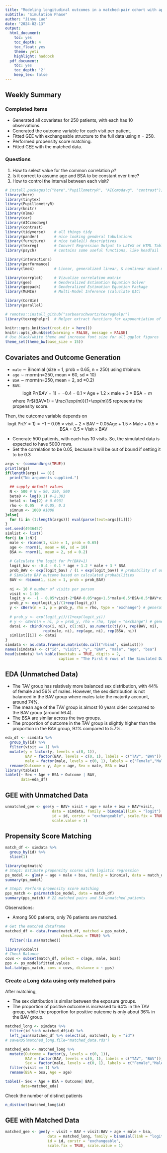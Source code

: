```yaml
---
title: "Modeling longitudinal outcomes in a matched-pair cohort with application to cardiovascular data"
subtitle: "Simulation Phase"
author: "Jinyu Luo"
date: "2024-02-13"
output: 
  html_document:
    toc: yes
    toc_depth: 4
    toc_float: yes
    theme: yeti
    highlight: haddock
  pdf_document:
    toc: yes
    toc_depth: '2'
    keep_tex: false
---
```


<style>
div.blue { background-color:#e6f0ff; border-radius: 5px; padding: 20px;}
div.yellow { background-color:#fffde6; border-radius: 5px; padding: 20px;}
div.green { background-color:#e6fff0; border-radius: 5px; padding: 20px;}
div.orange { background-color:#ffede6; border-radius: 5px; padding: 20px;}
div.purple { background-color:#f5e6ff; border-radius: 5px; padding: 20px;}
div.aqua { background-color:#e6fdff; border-radius: 5px; padding: 20px;}
</style>


## Weekly Summary 

### Completed Items 

* Generated all covariates for 250 patients, with each has 10 observations. 
* Generated the outcome variable for each visit per patient. 
* Fitted GEE with exchangeable structure to the full data using n = 250. 
* Performed propensity score matching. 
* Fitted GEE with the matched data. 

### Questions 

1. How to select value for the common correlation $\rho$?
2. Is it correct to assume age and BSA to be constant over time?
3. How to control the interval between each visit?

\newpage 

```r
# install.packages(c("here","PupillometryR", "AICcmodavg", "contrast"))
library(here)
library(tinytex)
library(PupillometryR)
library(knitr)
library(nlme)
library(car)
library(AICcmodavg)
library(contrast)
library(tidyverse)    # all things tidy
library(pander)       # nice looking genderal tabulations
library(furniture)    # nice table1() descriptives
library(texreg)       # Convert Regression Output to LaTeX or HTML Tables
library(psych)        # contains some useful functions, like headTail

library(interactions)
library(performance)
library(lme4)         # Linear, generalized linear, & nonlinear mixed models

library(corrplot)     # Vizualize correlation matrix
library(gee)          # Genderalized Estimation Equation Solver
library(geepack)      # Genderalized Estimation Equation Package 
library(MuMIn)        # Multi-Model Inference (caluclate QIC)

library(CorBin)
library(parallel)

# remotes::install_github("sarbearschwartz/texreghelpr")
library(texreghelpr)  # Helper extract functions for exponentiation of parameters form generalized regression models within a texreg table of model parameters.

knitr::opts_knit$set(root.dir = here())
knitr::opts_chunk$set(warning = FALSE, message = FALSE)
# Use black/white theme and increase font size for all ggplot figures
theme_set(theme_bw(base_size = 15)) 
```


## Covariates and Outcome Generation 

* `male` $\sim$ Binomial (size = 1, prob = 0.65, n = 250) using #rbinom.
* `age` $\sim$ rnorm(n=250, mean = 60, sd = 10)
* `BSA` $\sim$ rnorm(n=250, mean = 2, sd =0.2) 
* `BAV`:
$$
\text{logit Pr}(BAV=1) = -0.4-0.1\times \text{Age} + 1.2\times \text{male} + 3\times \text{BSA} = m
$$
where Pr$(BAV=1) = \frac{\exp(m)}{1+\exp(m)}$ represents the propensity score. 

Then, the outcome variable depends on 
$$
\text{logit Pr}(Y=1) = -1 -0.05\times \text{visit} - 2\times \text{BAV} - 0.05 \text{Age} + 1.5 \times \text{Male} + 0.5 \times \text{BSA} + 0.5 \times \text{Visit} \times \text{BAV}
$$

* Generate 500 patients, with each has 10 visits. So, the simulated data is expected to have 5000 rows. 
* Set the correlation to be 0.05, because it will be out of bound if setting it to be 0.3

```r
args <- (commandArgs(TRUE))
print(args)
if(length(args) == 0){
  print("No arguments supplied.")
  
  ## supply default values
  N <- 500 # N = 50, 250, 500
  beta0 <- log(0.1) #-2.303
  beta1 <- log(2) # 0.6931
  rho <- 0.05   # 0.05, 0.3
  simnum <- 1000 #1000
}else{
  for (i in (1:length(args))) eval(parse(text=args[[i]]))
}
set.seed(4936457)
simlist <- list()
for(i in 1:N){
  male <- rbinom(1, size = 1, prob = 0.65)
  age <- rnorm(1, mean = 60, sd = 10)
  BSA <- rnorm(1, mean = 2, sd = 0.2)
  
  # Calculate the logit for Pr(BAV=1)
  logit_bav <- -0.4 - 0.1 * age + 1.2 * male + 3 * BSA
  prob_BAV <- exp(logit_bav) / (1 + exp(logit_bav)) # probability of outcome for person i
  # Simulate BAV outcome based on calculated probabilities
  BAV <- rbinom(1, size = 1, prob = prob_BAV)
  
  ni <- 10 # number of visits per person
  visit <- 1:10
  logit_y <- -1 - 0.05*visit-2*BAV-0.05*age+1.5*male+0.5*BSA+0.5*BAV*visit
  prob_y <- exp(logit_y)/(1+exp(logit_y))
  y <- cBern(n = 1, p = prob_y, rho = rho, type = "exchange") # generate outcome of ni timepoints
  
  # prob_y <- exp(logit_yi)/(1+exp(logit_yi))
  # y <- cBern(n = ni, p = prob_y, rho = rho, type = "exchange") # generate outcome of ni timepoints
  datai <- cbind(rep(i, ni), c(1:ni), as.numeric(t(y)), rep(BAV, ni), 
                 rep(male, ni), rep(age, ni), rep(BSA, ni))
  simlist[[i]] <- datai
}
simdata <- as.data.frame(as.matrix(do.call("rbind", simlist)))
names(simdata) <- c("id", "visit", "y", "BAV", "male", "age", "bsa")
head(simdata) %>% kable(booktabs = TRUE, digits = 2, 
                        caption = "The First 6 rows of the Simulated Data")
```

## EDA (Unmatched Data)

* The TAV group has relatively more balanced sex distribution, with 44% of female and 56% of males. However, the sex distribution is not balanced in the BAV group where males take the majority account, around 74%. 
* The mean age of the TAV group is almost 10 years older compared to the BAV group (around 56.4). 
* The BSA are similar across the two groups. 
* The proportion of outcome in the TAV group is slightly higher than the proportion in the BAV group, 9.1% compared to 5.7%. 

```r
eda_df <- simdata %>% 
  group_by(id) %>% 
  filter(visit == 1) %>% 
  mutate(y = factor(y, levels = c(0, 1)),
         BAV = factor(BAV, levels = c(0, 1), labels = c("TAV", "BAV")), 
         male = factor(male, levels = c(0, 1), labels = c("Female","Male"))) %>% 
  rename(Outcome = y, Age = age, Sex = male, BSA = bsa)
library(table1)
table1(~ Sex + Age + BSA + Outcome | BAV, 
       data=eda_df)
```

## GEE with Unmatched Data 

```r
unmatched_gee <- gee(y ~ BAV+ visit + age + male + bsa + BAV*visit,
                     data = simdata, family = binomial(link = "logit"), 
                     id = id, corstr = "exchangeable", scale.fix = TRUE, 
                     scale.value = 1)
```

## Propensity Score Matching 

```r
match_df <- simdata %>% 
  group_by(id) %>% 
  slice(1) 

library(optmatch)
# Step1: Estimate propensity scores with logistic regression
ps_model <- glm(y ~ age + male + bsa, family = binomial, data = match_df)
summary(ps_model)
```

```r
# Step2: Perform propensity score matching 
pps_match <- pairmatch(ps_model, data = match_df)
summary(pps_match) # 22 matched pairs and 54 unmatched patients
```
Observations: 

* Among 500 patients, only 76 patients are matched. 

```r
# Get the matched dataframe 
matched_df <- data.frame(match_df, matched = pps_match, 
                         check.rows = TRUE) %>% 
  filter(!is.na(matched))
```


```r
library(cobalt)
# Check Balance 
covs <- subset(match_df, select = c(age, male, bsa))
pps <- ps_model$fitted.values 
bal.tab(pps_match, covs = covs, distance = ~ pps)
```

### Create a Long data using only matched pairs 

After matching, 

* The sex distribution is similar between the exposure groups. 
* The proportion of positive outcome is increased to 64% in the TAV group, while the proportion for positive outcome is only about 36% in the BAV group. 

```r
matched_long <- simdata %>% 
  filter(id %in% matched_df$id) %>% 
  left_join(matched_df %>% select(id, matched), by = "id")
# saveRDS(matched_long,file="matched_data.rds")

matched_eda <- matched_long %>% 
  mutate(Outcome = factor(y, levels = c(0, 1)),
         BAV = factor(BAV, levels = c(0, 1), labels = c("TAV", "BAV")), 
         Sex = factor(male, levels = c(0, 1), labels = c("Female","Male"))) %>% 
  filter(visit == 1) %>% 
  rename(BSA = bsa, Age = age)

table1(~ Sex + Age + BSA + Outcome| BAV, 
       data=matched_eda)
```

Check the number of distinct patients
```r
n_distinct(matched_long$id)
```

## GEE with Matched Data

```r
matched_gee <- gee(y ~ visit + BAV + visit:BAV + age + male + bsa,
                   data = matched_long, family = binomial(link = "logit"),
                   id = id, corstr = "exchangeable",
                   scale.fix = TRUE, scale.value = 1)
```

